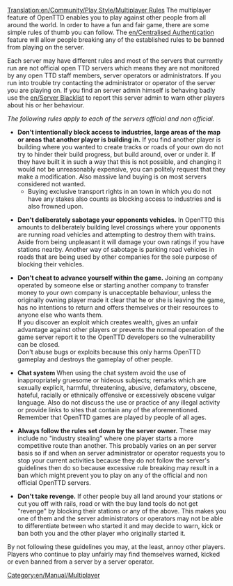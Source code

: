 [[Translation:en/Community/Play Style/Multiplayer Rules]]
The multiplayer feature of OpenTTD enables you to play against other people from all around the world. In order to have a fun and fair game, there are some simple rules of thumb you can follow.
The [[en/Centralised Authentication]] feature will allow people breaking any of the established rules to be banned from playing on the server.

Each server may have different rules and most of the servers that currently run are not official open TTD servers which means they are not monitored by any open TTD staff members, server operators or administrators.
If you run into trouble try contacting the administrator or operator of the server you are playing on.
If you find an server admin himself is behaving badly use the [[en/Server Blacklist]] to report this server admin to warn other players about his or her behaviour.

''The following rules apply to each of the servers official and non official.''
*'''Don't intentionally block access to industries, large areas of the map or areas that another player is building in.''' If you find another player is building where you wanted to create tracks or roads of your own do not try to hinder their build progress, but build around, over or under it.  If they have built it in such a way that this is not possible, and changing it would not be unreasonably expensive, you can politely request that they make a modification. Also massive land buying is on most servers considered not wanted.
**Buying exclusive transport rights in an town in which you do not have any stakes also counts as blocking access to industries and is also frowned upon.

*'''Don't deliberately sabotage your opponents vehicles.''' In OpenTTD this amounts to deliberately building level crossings where your opponents are running road vehicles and attempting to destroy them with trains. Aside from being unpleasant it will damage your own ratings if you have stations nearby. Another way of sabotage is parking road vehicles in roads that are being used by other companies for the sole purpose of blocking their vehicles.

*'''Don't cheat to advance yourself within the game.''' Joining an company operated by someone else or starting another company to transfer money to your own company is unacceptable behaviour, unless the originally owning player made it clear that he or she is leaving the game, has no intentions to return and offers themselves or their resources to anyone else who wants them. <br>If you discover an exploit which creates wealth, gives an unfair advantage against other players or prevents the normal operation of the game server report it to the OpenTTD developers so the vulnerability can be closed. <br>Don't abuse bugs or exploits because this only harms OpenTTD gameplay and destroys the gameplay of other people.

*'''Chat system''' When using the chat system avoid the use of inappropriately gruesome or hideous subjects; remarks which are sexually explicit, harmful, threatening, abusive, defamatory, obscene, hateful, racially or ethnically offensive or excessively obscene vulgar language. Also do not discuss the use or practice of any illegal activity or provide links to sites that contain any of the aforementioned. Remember that OpenTTD games are played by people of all ages.

*'''Always follow the rules set down by the server owner.''' These may include no "industry stealing" where one player starts a more competitive route than another. This probably varies on an per server basis so if and when an server administrator or operator requests you to stop your current activities because they do not follow the server's guidelines then do so because excessive rule breaking may result in a ban which might prevent you to play on any of the official and non official OpenTTD servers.

*'''Don't take revenge.''' If other people buy all land around your stations or cut you off with rails, road or with the buy land tools do not get "revenge" by blocking their stations or any of the above. This makes you one of them and the server administrators or operators may not be able to differentiate between who started it and may decide to warn, kick or ban both you and the other player who originally started it.

By not following these guidelines you may, at the least, annoy other players.
Players who continue to play unfairly may find themselves warned, kicked or even banned from a server by a server operator.

[[Category:en/Manual/Multiplayer]]